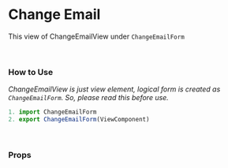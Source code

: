 
<Meta title="Form/Change Email" component={ChangeEmailView} />

# Change Email


This view of ChangeEmailView under `ChangeEmailForm`
<Preview>
  <Story name="Change Email">
    <ChangeEmailView
      onSubmit="function"
      onSucces="function"
      onError="function"
      errorMessage="object"
    />
  </Story>
</Preview>

<br />

### How to Use
_ChangeEmailView is just view element, logical form is created as `ChangeEmailForm`. So, please read this before use._


```js
1. import ChangeEmailForm
2. export ChangeEmailForm(ViewComponent)
```

<br />

### Props
<Props of={ChangeEmailView} />
